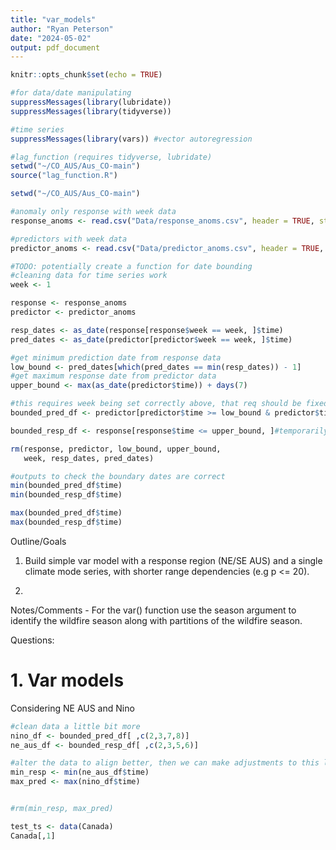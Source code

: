 ---
title: "var_models"
author: "Ryan Peterson"
date: "2024-05-02"
output: pdf_document
---

```{r setup, include=FALSE}
knitr::opts_chunk$set(echo = TRUE)
```


```{r library}
#for data/date manipulating
suppressMessages(library(lubridate))
suppressMessages(library(tidyverse))

#time series 
suppressMessages(library(vars)) #vector autoregression
```


```{r imported_functions}
#lag_function (requires tidyverse, lubridate)
setwd("~/CO_AUS/Aus_CO-main")
source("lag_function.R")
```


```{r data}
setwd("~/CO_AUS/Aus_CO-main")

#anomaly only response with week data
response_anoms <- read.csv("Data/response_anoms.csv", header = TRUE, stringsAsFactors = FALSE)

#predictors with week data
predictor_anoms <- read.csv("Data/predictor_anoms.csv", header = TRUE, stringsAsFactors = FALSE)

```


```{r data_cleaning}
#TODO: potentially create a function for date bounding
#cleaning data for time series work
week <- 1

response <- response_anoms
predictor <- predictor_anoms

resp_dates <- as_date(response[response$week == week, ]$time)
pred_dates <- as_date(predictor[predictor$week == week, ]$time)

#get minimum prediction date from response data
low_bound <- pred_dates[which(pred_dates == min(resp_dates)) - 1]
#get maximum response date from predictor data
upper_bound <- max(as_date(predictor$time)) + days(7)

#this requires week being set correctly above, that req should be fixed
bounded_pred_df <- predictor[predictor$time >= low_bound & predictor$time <= upper_bound, ]

bounded_resp_df <- response[response$time <= upper_bound, ]#temporarily changed so that each week has the same number of years

rm(response, predictor, low_bound, upper_bound, 
   week, resp_dates, pred_dates)

#outputs to check the boundary dates are correct
min(bounded_pred_df$time)
min(bounded_resp_df$time)

max(bounded_pred_df$time)
max(bounded_resp_df$time)
```


Outline/Goals

1. Build simple var model with a response region (NE/SE AUS) and a single climate mode series, with shorter range dependencies (e.g p <= 20).

2.


Notes/Comments
- For the var() function use the season argument to identify the wildfire season along with partitions of the wildfire season.

Questions:


# 1. Var models


Considering NE AUS and Nino

```{r var_data_selection}
#clean data a little bit more
nino_df <- bounded_pred_df[ ,c(2,3,7,8)]
ne_aus_df <- bounded_resp_df[ ,c(2,3,5,6)]

#alter the data to align better, then we can make adjustments to this later
min_resp <- min(ne_aus_df$time)
max_pred <- max(nino_df$time)


#rm(min_resp, max_pred)
```


```{r test_block}
test_ts <- data(Canada)
Canada[,1]
```


